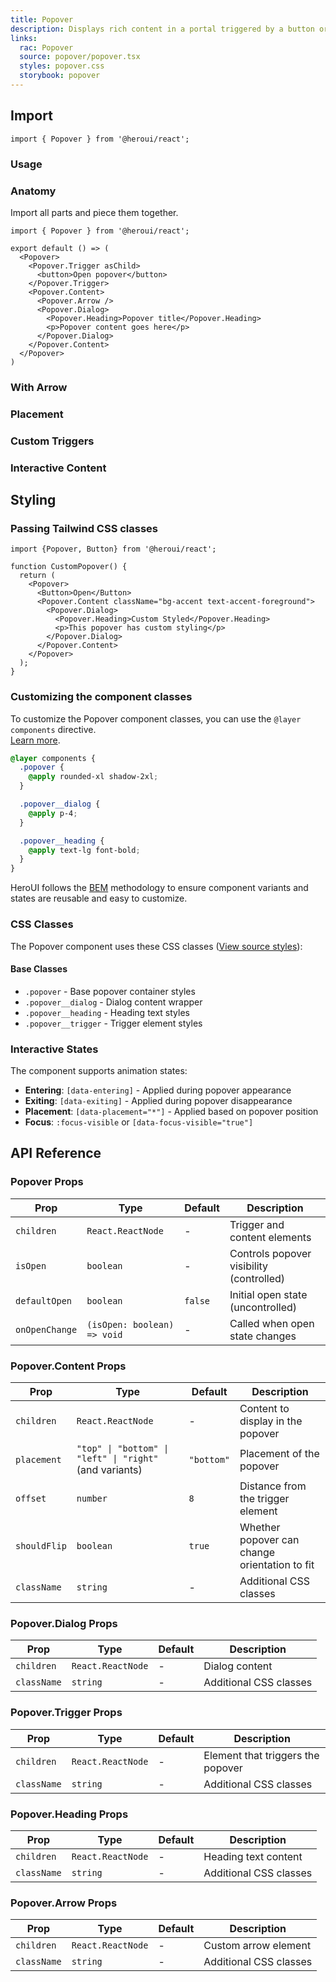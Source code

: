 ```yaml
---
title: Popover
description: Displays rich content in a portal triggered by a button or any custom element
links:
  rac: Popover
  source: popover/popover.tsx
  styles: popover.css
  storybook: popover
---
```


## Import

```tsx
import { Popover } from '@heroui/react';
```

### Usage

<ComponentPreview
  name="popover-basic"
/>

### Anatomy

Import all parts and piece them together.

```tsx
import { Popover } from '@heroui/react';

export default () => (
  <Popover>
    <Popover.Trigger asChild>
      <button>Open popover</button>
    </Popover.Trigger>
    <Popover.Content>
      <Popover.Arrow />
      <Popover.Dialog>
        <Popover.Heading>Popover title</Popover.Heading>
        <p>Popover content goes here</p>
      </Popover.Dialog>
    </Popover.Content>
  </Popover>
)
```

### With Arrow

<ComponentPreview
  name="popover-with-arrow"
/>

### Placement

<ComponentPreview
  name="popover-placement"
/>

### Custom Triggers

<ComponentPreview
  name="popover-custom-trigger"
/>

### Interactive Content

<ComponentPreview
  name="popover-interactive"
/>

## Styling

### Passing Tailwind CSS classes

```tsx
import {Popover, Button} from '@heroui/react';

function CustomPopover() {
  return (
    <Popover>
      <Button>Open</Button>
      <Popover.Content className="bg-accent text-accent-foreground">
        <Popover.Dialog>
          <Popover.Heading>Custom Styled</Popover.Heading>
          <p>This popover has custom styling</p>
        </Popover.Dialog>
      </Popover.Content>
    </Popover>
  );
}
```

### Customizing the component classes

To customize the Popover component classes, you can use the `@layer components` directive.
<br/>[Learn more](https://tailwindcss.com/docs/adding-custom-styles#adding-component-classes).

```css
@layer components {
  .popover {
    @apply rounded-xl shadow-2xl;
  }

  .popover__dialog {
    @apply p-4;
  }

  .popover__heading {
    @apply text-lg font-bold;
  }
}
```

HeroUI follows the [BEM](https://getbem.com/) methodology to ensure component variants and states are reusable and easy to customize.

### CSS Classes

The Popover component uses these CSS classes ([View source styles](https://github.com/heroui-inc/heroui/blob/v3/packages/styles/components/popover.css)):

#### Base Classes
- `.popover` - Base popover container styles
- `.popover__dialog` - Dialog content wrapper
- `.popover__heading` - Heading text styles
- `.popover__trigger` - Trigger element styles

### Interactive States

The component supports animation states:

- **Entering**: `[data-entering]` - Applied during popover appearance
- **Exiting**: `[data-exiting]` - Applied during popover disappearance
- **Placement**: `[data-placement="*"]` - Applied based on popover position
- **Focus**: `:focus-visible` or `[data-focus-visible="true"]`

## API Reference

### Popover Props

| Prop | Type | Default | Description |
|------|------|---------|-------------|
| `children` | `React.ReactNode` | - | Trigger and content elements |
| `isOpen` | `boolean` | - | Controls popover visibility (controlled) |
| `defaultOpen` | `boolean` | `false` | Initial open state (uncontrolled) |
| `onOpenChange` | `(isOpen: boolean) => void` | - | Called when open state changes |

### Popover.Content Props

| Prop | Type | Default | Description |
|------|------|---------|-------------|
| `children` | `React.ReactNode` | - | Content to display in the popover |
| `placement` | `"top" \| "bottom" \| "left" \| "right"` (and variants) | `"bottom"` | Placement of the popover |
| `offset` | `number` | `8` | Distance from the trigger element |
| `shouldFlip` | `boolean` | `true` | Whether popover can change orientation to fit |
| `className` | `string` | - | Additional CSS classes |

### Popover.Dialog Props

| Prop | Type | Default | Description |
|------|------|---------|-------------|
| `children` | `React.ReactNode` | - | Dialog content |
| `className` | `string` | - | Additional CSS classes |

### Popover.Trigger Props

| Prop | Type | Default | Description |
|------|------|---------|-------------|
| `children` | `React.ReactNode` | - | Element that triggers the popover |
| `className` | `string` | - | Additional CSS classes |

### Popover.Heading Props

| Prop | Type | Default | Description |
|------|------|---------|-------------|
| `children` | `React.ReactNode` | - | Heading text content |
| `className` | `string` | - | Additional CSS classes |

### Popover.Arrow Props

| Prop | Type | Default | Description |
|------|------|---------|-------------|
| `children` | `React.ReactNode` | - | Custom arrow element |
| `className` | `string` | - | Additional CSS classes |
